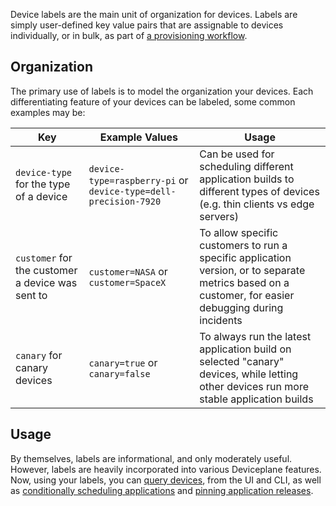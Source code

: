 
<Docs title="Device Labels">

Device labels are the main unit of organization for devices. Labels are simply user-defined key value pairs that are assignable to devices individually, or in bulk, as part of [a provisioning workflow](/docs/provisioning/bulk-provisioning).

## Organization

The primary use of labels is to model the organization your devices. Each differentiating feature of your devices can be labeled, some common examples may be:

| Key | Example Values | Usage |
| --- | --- | --- |
| `device-type` for the type of a device | `device-type=raspberry-pi` or `device-type=dell-precision-7920` | Can be used for scheduling different application builds to different types of devices (e.g. thin clients vs edge servers) |
| `customer` for the customer a device was sent to | `customer=NASA` or `customer=SpaceX` | To allow specific customers to run a specific application version, or to separate metrics based on a customer, for easier debugging during incidents |
| `canary` for canary devices | `canary=true` or `canary=false` | To always run the latest application build on selected "canary" devices, while letting other devices run more stable application builds |

## Usage

By themselves, labels are informational, and only moderately useful. However, labels are heavily incorporated into various Deviceplane features. Now, using your labels, you can [query devices](/docs/managing/filters), from the UI and CLI, as well as [conditionally scheduling applications](/docs/deploying/scheduling) and [pinning application releases](/docs/deploying/release-pinning).

</Docs>
